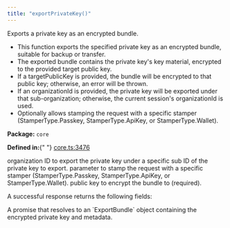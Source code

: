 ```yaml
---
title: "exportPrivateKey()"
---
```



<H3Bordered text="Overview" />

Exports a private key as an encrypted bundle.

<ul>
  <li>
    This function exports the specified private key as an encrypted bundle,
    suitable for backup or transfer.
  </li>
  <li>
    The exported bundle contains the private key's key material, encrypted to
    the provided target public key.
  </li>
  <li>
    If a targetPublicKey is provided, the bundle will be encrypted to that
    public key; otherwise, an error will be thrown.
  </li>
  <li>
    If an organizationId is provided, the private key will be exported under
    that sub-organization; otherwise, the current session's organizationId is
    used.
  </li>
  <li>
    Optionally allows stamping the request with a specific stamper
    (StamperType.Passkey, StamperType.ApiKey, or StamperType.Wallet).
  </li>
</ul>

<p>
  <strong>Package:</strong> <code>core</code>
</p>

<p>
  <strong>Defined in:</strong>{" "}
  <a href="https://github.com/tkhq/sdk/blob/main/packages/core/src/__clients__/core.ts#L3476">
    core.ts:3476
  </a>
</p>

<H3Bordered text="Parameters" />

<ParamField body="params" type="object" required={true} path="params">
  <Expandable title="params details">
    <NestedParam
      parentKey="params"
      childKey="organizationId"
      type="string"
      required={false}
    >
      organization ID to export the private key under a specific sub
    </NestedParam>
    <NestedParam
      parentKey="params"
      childKey="privateKeyId"
      type="string"
      required={true}
    >
      ID of the private key to export.
    </NestedParam>
    <NestedParam
      parentKey="params"
      childKey="stampWith"
      type="StamperType"
      required={false}
    >
      parameter to stamp the request with a specific stamper
      (StamperType.Passkey, StamperType.ApiKey, or StamperType.Wallet).
    </NestedParam>
    <NestedParam
      parentKey="params"
      childKey="targetPublicKey"
      type="string"
      required={true}
    >
      public key to encrypt the bundle to (required).
    </NestedParam>
  </Expandable>
</ParamField>

<H3Bordered text="Response" />A successful response returns the following
fields:

<ResponseField name="returns" type="string" required={true}>
  A promise that resolves to an `ExportBundle` object containing the encrypted
  private key and metadata.
</ResponseField>
